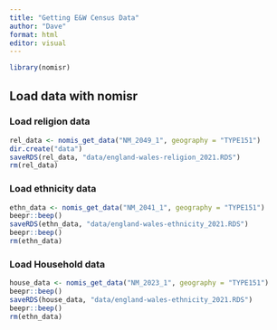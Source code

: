 ```yaml
---
title: "Getting E&W Census Data"
author: "Dave"
format: html
editor: visual
---
```


```r
library(nomisr)
```

## Load data with nomisr

### Load religion data

```r
rel_data <- nomis_get_data("NM_2049_1", geography = "TYPE151")
dir.create("data")
saveRDS(rel_data, "data/england-wales-religion_2021.RDS")
rm(rel_data)
```

### Load ethnicity data

```r
ethn_data <- nomis_get_data("NM_2041_1", geography = "TYPE151")
beepr::beep()
saveRDS(ethn_data, "data/england-wales-ethnicity_2021.RDS")
beepr::beep()
rm(ethn_data)
```

### Load Household data

```r
house_data <- nomis_get_data("NM_2023_1", geography = "TYPE151")
beepr::beep()
saveRDS(house_data, "data/england-wales-ethnicity_2021.RDS")
beepr::beep()
rm(ethn_data)
```

